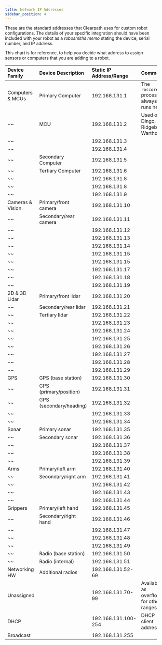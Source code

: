 ```yaml
---
title: Network IP Addresses
sidebar_position: 4
---
```


These are the standard addresses that Clearpath uses for custom robot configurations.
The details of your specific integration should have been included with your robot as a _robosmiths memo_ stating the device, serial number, and IP address.

This chart is for reference, to help you decide what address to assign sensors or computers that you are adding to a robot.

| Device Family     | Device Description      | Static IP Address/Range  | Comments                                     |
| :---------------- | :---------------------- | :----------------------- | :------------------------------------------- |
| Computers & MCUs  | Primary Computer        | 192.168.131.1            | The `roscore` process always runs here       |
| ~~                | MCU                     | 192.168.131.2            | Used on Dingo, Ridgeback, Warthog            |
| ~~                |                         | 192.168.131.3            |                                              |
| ~~                |                         | 192.168.131.4            |                                              |
| ~~                | Secondary Computer      | 192.168.131.5            |                                              |
| ~~                | Tertiary Computer       | 192.168.131.6            |                                              |
| ~~                |                         | 192.168.131.8            |                                              |
| ~~                |                         | 192.168.131.8            |                                              |
| ~~                |                         | 192.168.131.9            |                                              |
| Cameras & Vision  | Primary/front camera    | 192.168.131.10           |                                              |
| ~~                | Secondary/rear camera   | 192.168.131.11           |                                              |
| ~~                |                         | 192.168.131.12           |                                              |
| ~~                |                         | 192.168.131.13           |                                              |
| ~~                |                         | 192.168.131.14           |                                              |
| ~~                |                         | 192.168.131.15           |                                              |
| ~~                |                         | 192.168.131.15           |                                              |
| ~~                |                         | 192.168.131.17           |                                              |
| ~~                |                         | 192.168.131.18           |                                              |
| ~~                |                         | 192.168.131.19           |                                              |
| 2D & 3D Lidar     | Primary/front lidar     | 192.168.131.20           |                                              |
| ~~                | Secondary/rear lidar    | 192.168.131.21           |                                              |
| ~~                | Tertiary lidar          | 192.168.131.22           |                                              |
| ~~                |                         | 192.168.131.23           |                                              |
| ~~                |                         | 192.168.131.24           |                                              |
| ~~                |                         | 192.168.131.25           |                                              |
| ~~                |                         | 192.168.131.26           |                                              |
| ~~                |                         | 192.168.131.27           |                                              |
| ~~                |                         | 192.168.131.28           |                                              |
| ~~                |                         | 192.168.131.29           |                                              |
| GPS               | GPS (base station)      | 192.168.131.30           |                                              |
| ~~                | GPS (primary/position)  | 192.168.131.31           |                                              |
| ~~                | GPS (secondary/heading) | 192.168.131.32           |                                              |
| ~~                |                         | 192.168.131.33           |                                              |
| ~~                |                         | 192.168.131.34           |                                              |
| Sonar             | Primary sonar           | 192.168.131.35           |                                              |
| ~~                | Secondary sonar         | 192.168.131.36           |                                              |
| ~~                |                         | 192.168.131.37           |                                              |
| ~~                |                         | 192.168.131.38           |                                              |
| ~~                |                         | 192.168.131.39           |                                              |
| Arms              | Primary/left arm        | 192.168.131.40           |                                              |
| ~~                | Secondary/right arm     | 192.168.131.41           |                                              |
| ~~                |                         | 192.168.131.42           |                                              |
| ~~                |                         | 192.168.131.43           |                                              |
| ~~                |                         | 192.168.131.44           |                                              |
| Grippers          | Primary/left hand       | 192.168.131.45           |                                              |
| ~~                | Secondary/right hand    | 192.168.131.46           |                                              |
| ~~                |                         | 192.168.131.47           |                                              |
| ~~                |                         | 192.168.131.48           |                                              |
| ~~                |                         | 192.168.131.49           |                                              |
| ~~                | Radio (base station)    | 192.168.131.50           |                                              |
| ~~                | Radio (internal)        | 192.168.131.51           |                                              |
| Networking HW     | Additional radios       | 192.168.131.52-69        |                                              |
| Unassigned        |                         | 192.168.131.70-99        | Available as overflow for other ranges       |
| DHCP              |                         | 192.168.131.100-254      | DHCP client addresses                        |
| Broadcast         |                         | 192.168.131.255          |                                              |

